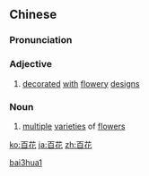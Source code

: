 ==Chinese==
{{zh-forms}}

===Pronunciation===
{{zh-pron
|m=bǎihuā
|c=baak3 faa1
|h=pfs=pak-fâ
|mn=pah-hoe
|cat=a,n
}}

===Adjective===
{{zh-adj}}

# {{lb|zh|literary}} [[decorated]] [[with]] [[flowery]] [[design]]s

===Noun===
{{zh-noun}}

# {{lb|zh|literary}} [[multiple]] [[varieties]] of [[flowers]]

[[Category:Mandarin literary terms|bai3hua1]]

[[ko:百花]]
[[ja:百花]]
[[zh:百花]]